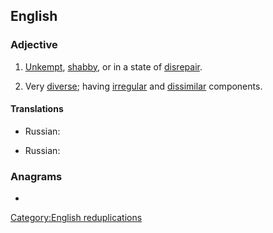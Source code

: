 {{also|rag-tag}}
==English==

===Adjective===
{{en-adj}}

# [[unkempt|Unkempt]], [[shabby]], or in a state of [[disrepair]].
#: {{usex|en|He liked to wear an old '''ragtag''' coat that was so threadbare that he'd get sunburned through it.}}
#: {{syn|en|bedraggled|decrepit|motheaten|tattered}}
# Very [[diverse]]; having [[irregular]] and [[dissimilar]] components.
#: {{usex|en|The guerrillas were a '''ragtag''' band of local thugs, former soldiers, displaced farmers, and political idealists.}}
#: {{syn|en|motley|jumbled|patchwork|uneven}}

====Translations====
{{trans-top|unkempt, shabby, or in a state of disrepair}}
* Russian: {{t+|ru|ветхий}}
{{trans-mid}}
{{trans-bottom}}

{{trans-top|very diverse; having irregular and dissimilar components}}
* Russian: {{t+|ru|разношёрстный}}
{{trans-mid}}
{{trans-bottom}}

===Anagrams===
* {{anagrams|en|a=aaggrt|tag-rag}}

[[Category:English reduplications]]